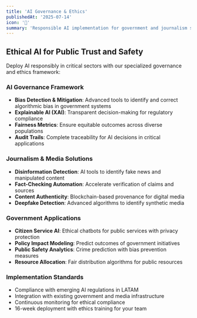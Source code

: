 ```yaml
---
title: 'AI Governance & Ethics'
publishedAt: '2025-07-14'
icon: '🤖'
summary: 'Responsible AI implementation for government and journalism sectors, focusing on bias detection, explainable AI, and tools to combat disinformation in LATAM.'
---
```


## Ethical AI for Public Trust and Safety

Deploy AI responsibly in critical sectors with our specialized governance and ethics framework:

### AI Governance Framework

- **Bias Detection & Mitigation**: Advanced tools to identify and correct algorithmic bias in government systems
- **Explainable AI (XAI)**: Transparent decision-making for regulatory compliance
- **Fairness Metrics**: Ensure equitable outcomes across diverse populations
- **Audit Trails**: Complete traceability for AI decisions in critical applications

### Journalism & Media Solutions

- **Disinformation Detection**: AI tools to identify fake news and manipulated content
- **Fact-Checking Automation**: Accelerate verification of claims and sources
- **Content Authenticity**: Blockchain-based provenance for digital media
- **Deepfake Detection**: Advanced algorithms to identify synthetic media

### Government Applications

- **Citizen Service AI**: Ethical chatbots for public services with privacy protection
- **Policy Impact Modeling**: Predict outcomes of government initiatives
- **Public Safety Analytics**: Crime prediction with bias prevention measures
- **Resource Allocation**: Fair distribution algorithms for public resources

### Implementation Standards

- Compliance with emerging AI regulations in LATAM
- Integration with existing government and media infrastructure
- Continuous monitoring for ethical compliance
- 16-week deployment with ethics training for your team